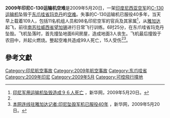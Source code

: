 {{Infobox Airliner accident
 |name = 2009年印尼C-130运输机空难
 |Date = 2009年5月20日
 |Type = 坠毁
 |occurrence_type = Accident
 |Site = [[印尼|印尼]][[东爪哇省|东爪哇省]][[玛克丹|玛克丹]]
 |Fatalities = 
'''机上'''：97<br />
'''地面'''：2 
 |Injuries = 15
 |Aircraft Type = [[洛克希德|洛克希德]]C-130运输机
 |Operator = [[印尼空军|印尼空军]] 
 |Tail Number =
 |Passengers = 98
 |Crew = 14
 |Survivors = 14
}}
'''2009年印尼C-130运输机空难'''是2009年5月20日，一架[[印度尼西亚|印度尼西亚]][[空军|空军]]的[[C-130运输机|C-130运输机]]坠毁于[[东爪哇省|东爪哇省]][[玛克丹|玛克丹]]的[[空难|空难]]。失事的C-130运输机已服役40多年，当天早上载着109人，包括11名机组人员和98名印尼空军的官兵及其家属<ref name="one">[http://news.xinhuanet.com/world/2009-05/20/content_11407981.htm 印尼军用运输机坠毁造成９６人死亡] {{Wayback|url=http://news.xinhuanet.com/world/2009-05/20/content_11407981.htm |date=20090527013010 }}，新华网，2009年5月20日。</ref>，从[[雅加达|雅加达]]起飞，前往[[南苏拉威西省|南苏拉威西省]][[望加锡|望加锡]]进行日常飞行训练。6时25分，在东爪哇省玛克丹坠毁。飞机坠落时，首先撞坠地面6间房屋，造成地面3人丧生。飞机最后撞毁于农田中，并起火燃烧。整起空难共造成99人死亡，15人受伤<ref name="one" /><ref>[http://news.xinhuanet.com/world/2009-05/20/content_11406230.htm 本网连线驻雅加达记者:印尼坠毁军机已服役40年] {{Wayback|url=http://news.xinhuanet.com/world/2009-05/20/content_11406230.htm |date=20160314011605 }}，新华网，2009年5月20日。</ref>。

== 參考文獻 ==
{{reflist}}

{{2009年航空事故}}
[[Category:印尼航空事故|Category:印尼航空事故]]
[[Category:2009年航空事故|Category:2009年航空事故]]
[[Category:东爪哇省|Category:东爪哇省]]
[[Category:2009年印尼|Category:2009年印尼]]
[[Category:2009年5月|Category:2009年5月]]
[[Category:可控飛行撞地|Category:可控飛行撞地]]